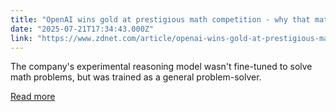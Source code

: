 ```yaml
---
title: "OpenAI wins gold at prestigious math competition - why that matters more than you think"
date: "2025-07-21T17:34:43.000Z"
link: "https://www.zdnet.com/article/openai-wins-gold-at-prestigious-math-competition-why-that-matters-more-than-you-think/"
---
```


The company's experimental reasoning model wasn't fine-tuned to solve math problems, but was trained as a general problem-solver.

[Read more](https://www.zdnet.com/article/openai-wins-gold-at-prestigious-math-competition-why-that-matters-more-than-you-think/)
